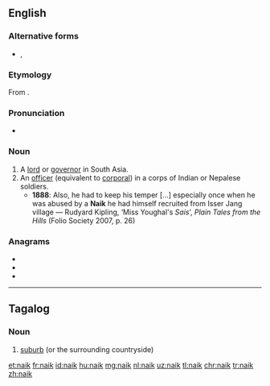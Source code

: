 {{also|Naik}}
==English==

===Alternative forms===
* {{l|en|nayak}}, {{l|en|nayaka}}

===Etymology===
From {{etyl|ta|en}}.

===Pronunciation===
* {{IPA|/ˈnɑːɪk/|/ˈneɪɪk/|lang=en}}

===Noun===
{{en-noun}}

# A [[lord]] or [[governor]] in South Asia.
# An [[officer]] (equivalent to [[corporal]]) in a corps of Indian or Nepalese soldiers.
#* '''1888''': Also, he had to keep his temper [...] especially once when he was abused by a '''Naik''' he had himself recruited from Isser Jang village — Rudyard Kipling, ‘Miss Youghal's ''Sais''’, ''Plain Tales from the Hills'' (Folio Society 2007, p. 26)

===Anagrams===
* {{l|en|akin}}
* {{l|en|Kian}}
* {{l|en|kina}}

----

==Tagalog==

===Noun===
{{tl-noun}}

# [[suburb]] (or the surrounding countryside)

[[et:naik]]
[[fr:naik]]
[[id:naik]]
[[hu:naik]]
[[mg:naik]]
[[nl:naik]]
[[uz:naik]]
[[tl:naik]]
[[chr:naik]]
[[tr:naik]]
[[zh:naik]]